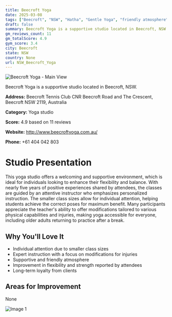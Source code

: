 ```yaml
---
title: Beecroft Yoga
date: 2025-03-08
tags: ["Beecroft", "NSW", "Hatha", "Gentle Yoga", "friendly atmosphere", "individual attention", "Beecroft"]  
draft: false
summary: Beecroft Yoga is a supportive studio located in Beecroft, NSW.
gm_reviews_count: 11
gm_totalScore: 4.9
gym_score: 3.4
city: Beecroft
state: NSW
country: None
url: NSW_Beecroft_Yoga
---
```


<div className="aspect-[16/9] relative my-8">
  <img 
    src="https://streetviewpixels-pa.googleapis.com/v1/thumbnail?panoid=j88W7lIv2j7BoxUg7l2jqg&cb_client=maps_sv.tactile.gps&w=203&h=100&yaw=322.1755&pitch=0&thumbfov=100"
    alt="Beecroft Yoga - Main View"
    className="object-cover absolute inset-0 w-full h-full rounded-lg"
  />
</div>

Beecroft Yoga is a supportive studio located in Beecroft, NSW.

**Address:** Beecroft Tennis Club CNR Beecroft Road and The Crescent, Beecroft NSW 2119, Australia

**Category:** Yoga studio

**Score:** 4.9 based on 11 reviews

**Website:** http://www.beecroftyoga.com.au/

**Phone:** +61 404 042 803

# Studio Presentation

This yoga studio offers a welcoming and supportive environment, which is ideal for individuals looking to enhance their flexibility and balance. With nearly five years of positive experiences shared by attendees, the classes are guided by an attentive instructor who emphasizes personalized instruction. The smaller class sizes allow for individual attention, helping students achieve the correct poses for maximum benefit. Many participants appreciate the teacher's ability to offer modifications tailored to various physical capabilities and injuries, making yoga accessible for everyone, including older adults returning to practice after a break.

## Why You'll Love It

- Individual attention due to smaller class sizes
- Expert instruction with a focus on modifications for injuries
- Supportive and friendly atmosphere
- Improvement in flexibility and strength reported by attendees
- Long-term loyalty from clients

## Areas for Improvement

None

<div className="grid grid-cols-1 xl:grid-cols-2 gap-4 my-8">
<div className="aspect-[4/3] relative"><img src="https://lh5.googleusercontent.com/p/AF1QipM1KC4aLf2IP_GDj3xgxN37rcrgz6lnc2zuIdtz=w1920-h1080-k-no" alt="Image 1" className="object-cover absolute inset-0 w-full h-full rounded-lg" /></div>
</div>